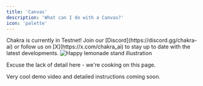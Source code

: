 ```yaml
---
title: 'Canvas'
description: 'What can I do with a Canvas?'
icon: 'palette'
---
```


<Note>
  Chakra is currently in Testnet! Join our
  [Discord](https://discord.gg/chakra-ai) or follow us on
  [X](https://x.com/chakra_ai) to stay up to date with the latest developments.
</Note>

<img src='/images/cooking.webp' alt='Happy lemonade stand illustration' />
<p className='text-sm text-center italic'>
  Excuse the lack of detail here - we're cooking on this page.
</p>

Very cool demo video and detailed instructions coming soon.
